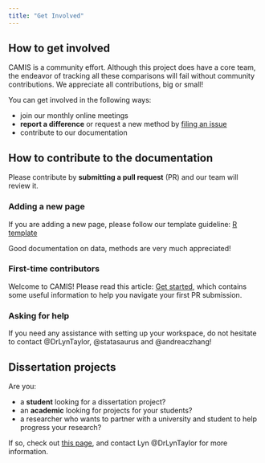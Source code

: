```yaml
---
title: "Get Involved"
---
```


## How to get involved

CAMIS is a community effort. Although this project does have a core team, the endeavor of tracking all these comparisons will fail without community contributions. We appreciate all contributions, big or small!

You can get involved in the following ways:

-   join our monthly online meetings
-   **report a difference** or request a new method by [filing an issue](https://github.com/PSIAIMS/CAMIS/issues/)
-   contribute to our documentation

## How to contribute to the documentation

Please contribute by **submitting a pull request** (PR) and our team will review it.

### Adding a new page

If you are adding a new page, please follow our template guideline: [R template](https://github.com/PSIAIMS/CAMIS/blob/main/templates/R_template.qmd)

Good documentation on data, methods are very much appreciated!

### First-time contributors

Welcome to CAMIS! Please read this article: [Get started](get_started.qmd), which contains some useful information to help you navigate your first PR submission.

### Asking for help

If you need any assistance with setting up your workspace, do not hesitate to contact @DrLynTaylor, @statasaurus and @andreaczhang!

## Dissertation projects

Are you:

-   a **student** looking for a dissertation project?
-   an **academic** looking for projects for your students?
-   a researcher who wants to partner with a university and student to help progress your research?

If so, check out [this page](), and contact Lyn @DrLynTaylor for more information.
